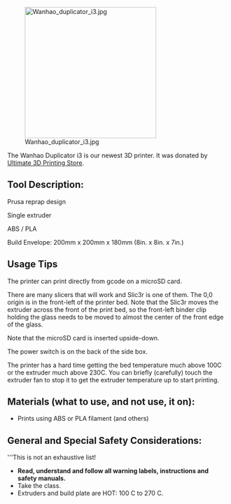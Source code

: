 [[File:Wanhao_duplicator_i3.jpg|300px|right]]

The Wanhao Duplicator i3 is our newest 3D printer. It was donated by [http://ultimate3dprintingstore.com/ Ultimate 3D Printing Store].

== Tool Description: == 

Prusa reprap design

Single extruder

ABS / PLA

Build Envelope: 200mm x 200mm x 180mm (8in. x 8in. x 7in.)

== Usage Tips ==

The printer can print directly from gcode on a microSD card.

There are many slicers that will work and Slic3r is one of them. The 0,0 origin is in the front-left of the printer bed. Note that the Slic3r moves the extruder across the front of the print bed, so the front-left binder clip holding the glass needs to be moved to almost the center of the front edge of the glass.

Note that the microSD card is inserted upside-down.

The power switch is on the back of the side box.

The printer has a hard time getting the bed temperature much above 100C or the extruder much above 230C. You can briefly (carefully) touch the extruder fan to stop it to get the extruder temperature up to start printing.

== Materials (what to use, and not use, it on): ==                              
* Prints using ABS or PLA filament (and others)                                                                                


== General and Special Safety Considerations: ==
'''This is not an exhaustive list!
* '''Read, understand and follow all warning labels, instructions and safety manuals.  '''
* Take the class.
*  Extruders and build plate are HOT:  100 C to 270 C.

